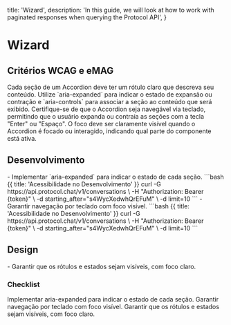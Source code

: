 
  title: 'Wizard',
  description:
    'In this guide, we will look at how to work with paginated responses when querying the Protocol API',
}

# Wizard

## Critérios WCAG e eMAG
<Properties fullWidth>
  <Property name="WCAG 1.1.1 / eMAG Diretriz 3" type="Rótulos claros e alternativos">
    Cada seção de um Accordion deve ter um rótulo claro que descreva seu conteúdo. Utilize `aria-expanded` para indicar o estado de expansão ou contração e `aria-controls` para associar a seção ao conteúdo que será exibido.
  </Property>
  <Property name="WCAG 2.1.1 / eMAG Diretriz 5" type="Navegabilidade por teclado">
    Certifique-se de que o Accordion seja navegável via teclado, permitindo que o usuário expanda ou contraia as seções com a tecla "Enter" ou "Espaço".
  </Property>
  <Property name="WCAG 2.4.7 / eMAG Diretriz 5" type="Estado de foco visível">
    O foco deve ser claramente visível quando o Accordion é focado ou interagido, indicando qual parte do componente está ativa.
  </Property>
</Properties>


## Desenvolvimento
<Row>
  <Col>
    - Implementar `aria-expanded` para indicar o estado de cada seção.
  </Col>
  <Col>
    ```bash {{ title: 'Acessibilidade no Desenvolvimento' }}
    curl -G https://api.protocol.chat/v1/conversations \
      -H "Authorization: Bearer {token}" \
      -d starting_after="s4WycXedwhQrEFuM" \
      -d limit=10
    ```
  </Col>
  <Col>
    - Garantir navegação por teclado com foco visível.
  </Col>
  <Col>
    ```bash {{ title: 'Acessibilidade no Desenvolvimento' }}
    curl -G https://api.protocol.chat/v1/conversations \
      -H "Authorization: Bearer {token}" \
      -d starting_after="s4WycXedwhQrEFuM" \
      -d limit=10
    ```
  </Col>
</Row>

## Design
<Row>
  <Col>
  - Garantir que os rótulos e estados sejam visíveis, com foco claro.
  </Col>
  <Col>
    <ImageNote
          imageSrc="https://placehold.co/600x200.png"
          imageAlt="Acessibilidade no Design"
        />
  </Col>
</Row>

### Checklist
<Checklist>
Implementar aria-expanded para indicar o estado de cada seção.
Garantir navegação por teclado com foco visível.
Garantir que os rótulos e estados sejam visíveis, com foco claro.
</Checklist>
